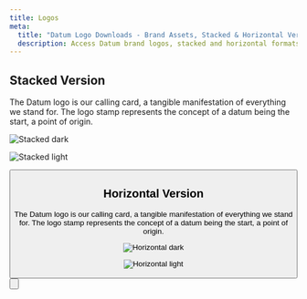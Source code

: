 ```yaml
---
title: Logos
meta:
  title: "Datum Logo Downloads - Brand Assets, Stacked & Horizontal Versions"
  description: Access Datum brand logos, stacked and horizontal formats for all your needs. The logo stamp represents Datum as the point of origin. Download official brand assets and usage guidelines for digital and print projects.
---
```



## Stacked Version

The Datum logo is our calling card, a tangible manifestation of everything we stand for. The logo stamp represents the concept of a datum being the start, a point of origin.


<Container tag="section" class="space-y-12 max-w-none lg:mt-16 md:mt-12 mt-8 lg:mb-30 md:mb-22 mb-16">

  ![Stacked dark](./assets/logos/stacked-dark.png)

  ![Stacked light](./assets/logos/stacked-light.png)

  <Button class="btn btn--glacier-mist-700 btn--large" text="Download the logos" target="_blank" href="https://link.datum.net/logos" />

</Container>

## Horizontal Version

The Datum logo is our calling card, a tangible manifestation of everything we stand for. The logo stamp represents the concept of a datum being the start, a point of origin.

<Container tag="section" class="space-y-8 max-w-none lg:mt-16 md:mt-12 mt-8 lg:mb-30 md:mb-22 mb-16">

  ![Horizontal dark](./assets/logos/horizontal-dark.png)

  ![Horizontal light](./assets/logos/horizontal-light.png)

  <Button
  class="btn btn--glacier-mist-700 btn--large"
  text="Download the logos"
  target="_blank"
  href="https://link.datum.net/logos"
  />

</Container>
